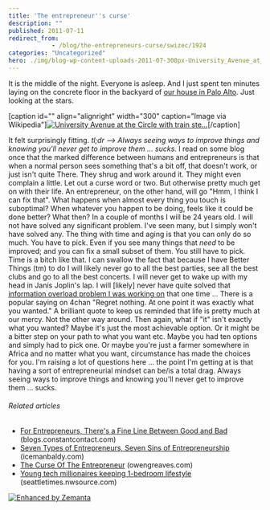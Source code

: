 ```yaml
---
title: 'The entrepreneur''s curse'
description: ""
published: 2011-07-11
redirect_from: 
            - /blog/the-entrepreneurs-curse/swizec/1924
categories: "Uncategorized"
hero: ./img/blog-wp-content-uploads-2011-07-300px-University_Avenue_at_the_Circle_with_train_steaming_toward_El_Palo_Alto%2C_1894.jpg
---
```

It is the middle of the night. Everyone is asleep. And I just spent ten minutes laying on the concrete floor in the backyard of [our house in Palo Alto](http://swizec.com/blog/i-couldnt-get-into-yc-so-i-joined-a-startup-that-did/swizec/1855). Just looking at the stars.

\[caption id="" align="alignright" width="300" caption="Image via Wikipedia"][![University Avenue at the Circle with train ste...](./img/blog-wp-content-uploads-2011-07-300px-University_Avenue_at_the_Circle_with_train_steaming_toward_El_Palo_Alto%2C_1894.jpg "University Avenue at the Circle with train ste...")](http://commons.wikipedia.org/wiki/File:University_Avenue_at_the_Circle_with_train_steaming_toward_El_Palo_Alto%2C_1894.jpg)\[/caption]

It felt surprisingly fitting. _tl;dr --> Always seeing ways to improve things and knowing you'll never get to improve them ... sucks._ I read on some blog once that the marked difference between humans and entrepreneurs is that when a normal person sees something that's a bit off, that doesn't work, or just isn't quite There. They shrug and work around it. They might even complain a little. Let out a curse word or two. But otherwise pretty much get on with their life. An entrepreneur, on the other hand, will go "Hmm, I think I can fix that". What happens when almost every thing you touch is suboptimal? When whatever you happen to be doing, feels like it could be done better? What then? In a couple of months I will be 24 years old. I will not have solved any significant problem. I've seen many, but I simply won't have solved any. The thing with time and aging is that you can only do so much. You have to pick. Even if you see many things that _need_ to be improved; and you can fix a small subset of them. You still have to pick. Time is a bitch like that. I can swallow the fact that because I have Better Things (tm) to do I will likely never go to all the best parties, see all the best clubs and go to all the best concerts. I will never get to wake up with my head in Janis Joplin's lap. I will \[likely] never have quite solved that [information overload problem I was working on](http://swizec.com/blog/doing-a-startup-taught-me-the-value-of-staying-in-school/swizec/1819) that one time ... There is a popular saying on 4chan "Regret nothing. At one point it was exactly what you wanted." A brilliant quote to keep us reminded that life is pretty much at our mercy. Not the other way around. Then again, what if "it" isn't exactly what you wanted? Maybe it's just the most achievable option. Or it might be a bitter step on your path to what you want etc. Maybe you had ten options and simply had to pick one. Or maybe you're just a farmer somewhere in Africa and no matter what you want, circumstance has made the choices for you. I'm raising a lot of questions here ... the point I'm getting at is that having a sort of entrepreneurial mindset can be/is a total drag. Always seeing ways to improve things and knowing you'll never get to improve them ... sucks.

###### Related articles

- [For Entrepreneurs, There's a Fine Line Between Good and Bad](http://blogs.constantcontact.com/commentary/for-entrepreneurs-theres-a-fine-line-between-good-and-bad/) (blogs.constantcontact.com)
- [Seven Types of Entrepreneurs, Seven Sins of Entrepreneurship](http://www.icemanbaldy.com/icemanbaldy/2011/05/seven-types-of-entrepreneurs-seven-sins-of-entrepreneurship.html) (icemanbaldy.com)
- [The Curse Of The Entrepreneur](http://owengreaves.com/the-curse-of-the-entrepreneur/) (owengreaves.com)
- [Young tech millionaires keeping 1-bedroom lifestyle](http://seattletimes.nwsource.com/html/businesstechnology/2015570849_siliconstatus11.html?syndication=rss) (seattletimes.nwsource.com)

[![Enhanced by Zemanta](http://img.zemanta.com/zemified_e.png?x-id=fed1fdc3-0f11-436a-bf85-0fedbf9618f8)](http://www.zemanta.com/ "Enhanced by Zemanta")